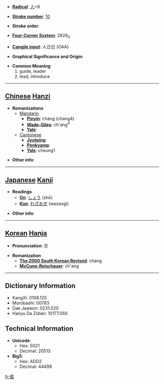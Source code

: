 * '''[[Wiktionary:Chinese radical index| Radical]]''': [[Wiktionary:Chinese radical index 人|人]]+8

* '''[[Wiktionary:Chinese total strokes index|Stroke number]]''': [[Wiktionary:Chinese total strokes index 10|10]]

* '''Stroke order''': 

* '''[[Wiktionary:Chinese four corner index|Four-Corner System]]''': 2626<sub>0</sub>

* '''[[Wiktionary:Chinese Cangjie index|Cangjie input]]''': 人日日 (OAA)

* '''Graphical Significance and Origin''': 

* '''Common Meaning'''
*#guide, leader
*# lead, introduce


----

== [[Chinese]] [[Hanzi]] ==

* '''Romanizations'''
** [[Mandarin]]
*** '''[[Pinyin]]''': chàng (chang4)
*** '''[[Wade-Giles]]''': ch'ang<sup>4</sup>
*** '''[[Yale]]''': 
**[[Cantonese]]
***'''[[Jyutping]]''':
***'''[[Penkyamp]]''': 
***'''[[Yale]]''': cheung1

* '''Other info''': 

----

== [[Japanese]] [[Kanji]] ==

* '''Readings'''
** '''[[On]]''': [[しょう]] (shō)
** '''[[Kun]]''': [[わざおぎ]] (wazaogi)

* '''Other info''':  

----

== [[Korean]] [[Hanja]] ==

* '''Pronunciation''': 창

* '''Romanization'''
** '''[[The 2000 South Korean Revised Romanization|The 2000 South Korean Revised]]''': chang
** '''[[McCune-Reischauer]]''': ch'ang

----

== Dictionary Information ==

* KangXi: 0108.120
* Morobashi: 00783
* Dae Jaweon: 0231.020
* Hanyu Da Zidian: 10177.050

== Technical Information ==

* '''Unicode''':
** Hex: 5021
** Decimal: 20513
* '''Big5''':
** Hex: ADD2
** Decimal: 44498

[[fr:倡]]